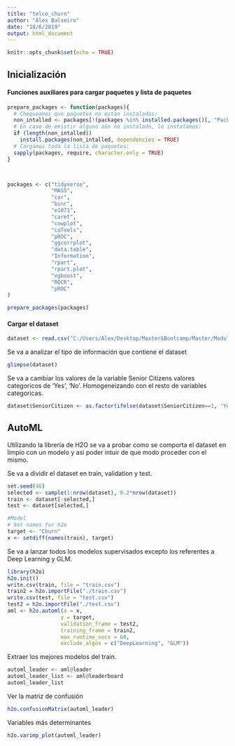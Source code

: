 ```yaml
---
title: "telco_churn"
author: "Alex Balseiro"
date: "18/6/2019"
output: html_document
---
```


```r
knitr::opts_chunk$set(echo = TRUE)
```

## Inicialización
#### Funciones auxiliares para cargar paquetes y lista de paquetes

```r
prepare_packages <- function(packages){
  # Chequeamos que paquetes no estan instalados:
  non_intalled <- packages[!(packages %in% installed.packages()[, "Package"])]
  # En caso de existir alguno aún no instalado, lo instalamos:
  if (length(non_intalled)) 
    install.packages(non_intalled, dependencies = TRUE)
  # Cargamos toda la lista de paquetes:
  sapply(packages, require, character.only = TRUE)
}



packages <- c("tidyverse",
              "MASS",
              "car",
              "binr",
              "e1071",
              "caret",
              "cowplot",
              "caTools",
              "pROC",
              "ggcorrplot",
              "data.table",
              "Information",
              "rpart",
              "rpart.plot",
              "xgboost",
              "ROCR",
              "pROC"
)

prepare_packages(packages)
```


#### Cargar el dataset

```r
dataset <- read.csv("C:/Users/Alex/Desktop/Master&Bootcamp/Master/Modulo5/Trabajo individual/telco-customer-churn/WA_Fn-UseC_-Telco-Customer-Churn.csv")
```

Se va a analizar el tipo de información que contiene el dataset

```r
glimpse(dataset)
```

Se va a cambiar los valores de la variable Senior Citizens valores categoricos de 'Yes', 'No'. Homogeneizando con el resto de variables categoricas.

```r
dataset$SeniorCitizen <- as.factor(ifelse(dataset$SeniorCitizen==1, 'Yes', 'No'))
```

## AutoML
Utilizando la libreria de H2O se va a probar como se comporta el dataset en limpio con un modelo y asi poder intuir de que modo proceder con el mismo.

Se va a dividir el dataset en train, validation y test.

```r
set.seed(46)
selected <- sample(1:nrow(dataset), 0.2*nrow(dataset))
train <- dataset[-selected,]
test <- dataset[selected,]

#Model
# Set names for h2o
target <- "Churn"
x <- setdiff(names(train), target)
```

Se va a lanzar todos los modelos supervisados excepto los referentes a Deep Learning y GLM.

```r
library(h2o)
h2o.init()
write.csv(train, file = "train.csv")
train2 = h2o.importFile("./train.csv")
write.csv(test, file = "test.csv")
test2 = h2o.importFile("./test.csv")
aml <- h2o.automl(x = x,
                 y = target,
                 validation_frame = test2,
                 training_frame = train2,
                 max_runtime_secs = 60,
                 exclude_algos = c("DeepLearning", "GLM"))
```

Extraer los mejores modelos del train.
```r
automl_leader <- aml@leader
automl_leader_list <- aml@leaderboard
automl_leader_list

```

Ver la matriz de confusión

```r
h2o.confusionMatrix(automl_leader)
```

Variables más determinantes

```r
h2o.varimp_plot(automl_leader)
```




